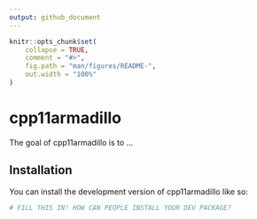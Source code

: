 ```yaml
---
output: github_document
---
```


<!-- README.md is generated from README.Rmd. Please edit that file -->

```r
knitr::opts_chunk$set(
    collapse = TRUE,
    comment = "#>",
    fig.path = "man/figures/README-",
    out.width = "100%"
)
```

# cpp11armadillo

<!-- badges: start -->
<!-- badges: end -->

The goal of cpp11armadillo is to ...

## Installation

You can install the development version of cpp11armadillo like so:

``` r
# FILL THIS IN! HOW CAN PEOPLE INSTALL YOUR DEV PACKAGE?
```
